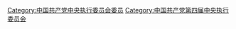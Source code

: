 [[Category:中国共产党中央执行委员会委员|Category:中国共产党中央执行委员会委员]]
[[Category:中国共产党第四届中央执行委员会|Category:中国共产党第四届中央执行委员会]]